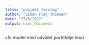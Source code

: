```yaml
---
title: "projekt forslag"
author: "Simon Fløj Thomsen"
date: "25/5/2022"
output: html_document
---
```



sfc model med udvidet portefølje teori 

